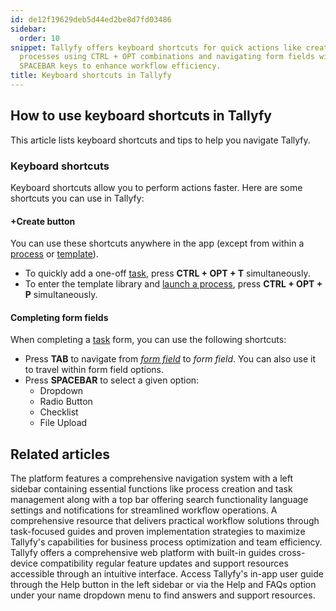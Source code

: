 ```yaml
---
id: de12f19629deb5d44ed2be8d7fd03486
sidebar:
  order: 10
snippet: Tallyfy offers keyboard shortcuts for quick actions like creating tasks and
  processes using CTRL + OPT combinations and navigating form fields with TAB and
  SPACEBAR keys to enhance workflow efficiency.
title: Keyboard shortcuts in Tallyfy
---
```


## How to use keyboard shortcuts in Tallyfy

This article lists keyboard shortcuts and tips to help you navigate Tallyfy.

### Keyboard shortcuts

Keyboard shortcuts allow you to perform actions faster. Here are some shortcuts you can use in Tallyfy:

#### +Create button

You can use these shortcuts anywhere in the app (except from within a [process](/products/pro/tracking-and-tasks/processes/) or [template](/products/pro/documenting/templates/)).

- To quickly add a one-off [task](/products/pro/tracking-and-tasks/tasks/), press **CTRL + OPT + T** simultaneously.
- To enter the template library and [launch a process](/products/pro/launching/), press **CTRL + OPT + P** simultaneously.

#### Completing form fields

When completing a [task](/products/pro/tracking-and-tasks/tasks/) form, you can use the following shortcuts:

- Press **TAB** to navigate from _[form field](/products/pro/tracking-and-tasks/tasks/what-are-form-fields-in-tallyfy/)_ to _form field_. You can also use it to travel within form field options.
- Press **SPACEBAR** to select a given option:
  - Dropdown
  - Radio Button
  - Checklist
  - File Upload


## Related articles
<CardGrid>
<LinkTitleCard header="<b>Tutorials > Navigate Tallyfy</b>" href="/products/pro/tutorials/navigate-tallyfy/" > The platform features a comprehensive navigation system with a left sidebar containing essential functions like process creation and task management along with a top bar offering search functionality language settings and notifications for streamlined workflow operations. </LinkTitleCard>
<LinkTitleCard header="<b>Tutorials > How-to guides</b>" href="/products/pro/tutorials/how-to/" > A comprehensive resource that delivers practical workflow solutions through task-focused guides and proven implementation strategies to maximize Tallyfy's capabilities for business process optimization and team efficiency. </LinkTitleCard>
<LinkTitleCard header="<b>Tutorials > Key features</b>" href="/products/pro/tutorials/features/" > Tallyfy offers a comprehensive web platform with built-in guides cross-device compatibility regular feature updates and support resources accessible through an intuitive interface. </LinkTitleCard>
<LinkTitleCard header="<b>Support > In-app user guide</b>" href="/products/pro/miscellaneous/support/how-to-access-the-tallyfy-user-guide/" > Access Tallyfy's in-app user guide through the Help button in the left sidebar or via the Help and FAQs option under your name dropdown menu to find answers and support resources. </LinkTitleCard>
</CardGrid>